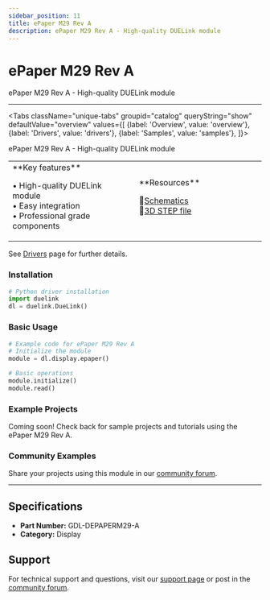 ```yaml
---
sidebar_position: 11
title: ePaper M29 Rev A
description: ePaper M29 Rev A - High-quality DUELink module
---
```



# ePaper M29 Rev A

<ProductImageSelector 
  partNumber="depaperm29-a"
  productName="ePaper M29 Rev A"
/>

ePaper M29 Rev A - High-quality DUELink module

---

<Tabs className="unique-tabs" groupid="catalog" queryString="show" defaultValue="overview"
  values={[
    {label: 'Overview', value: 'overview'},
    {label: 'Drivers', value: 'drivers'},
    {label: 'Samples', value: 'samples'},
  ]}>

<TabItem value="overview">

ePaper M29 Rev A - High-quality DUELink module

<table><td width='50%'>
**Key features**

• High-quality DUELink module<br/>
• Easy integration<br/>
• Professional grade components<br/>

</td><td width='50%'>
**Resources**
 
📄[Schematics](/static/sch/depaperm29-a.pdf)<br/>
🔩[3D STEP file](/static/3d/DEPAPERM29-A.step)<br/>

</td></table>

</TabItem>

<TabItem value="drivers">

See [Drivers](../../engine/drivers) page for further details.

### Installation

```python
# Python driver installation
import duelink
dl = duelink.DueLink()
```

### Basic Usage

```python
# Example code for ePaper M29 Rev A
# Initialize the module
module = dl.display.epaper()

# Basic operations
module.initialize()
module.read()
```

</TabItem>

<TabItem value="samples">

### Example Projects

Coming soon! Check back for sample projects and tutorials using the ePaper M29 Rev A.

### Community Examples

Share your projects using this module in our [community forum](https://forums.ghielectronics.com).

</TabItem>

</Tabs>

---

## Specifications

- **Part Number:** GDL-DEPAPERM29-A
- **Category:** Display

## Support

For technical support and questions, visit our [support page](../../support) or post in the [community forum](https://forums.ghielectronics.com).
